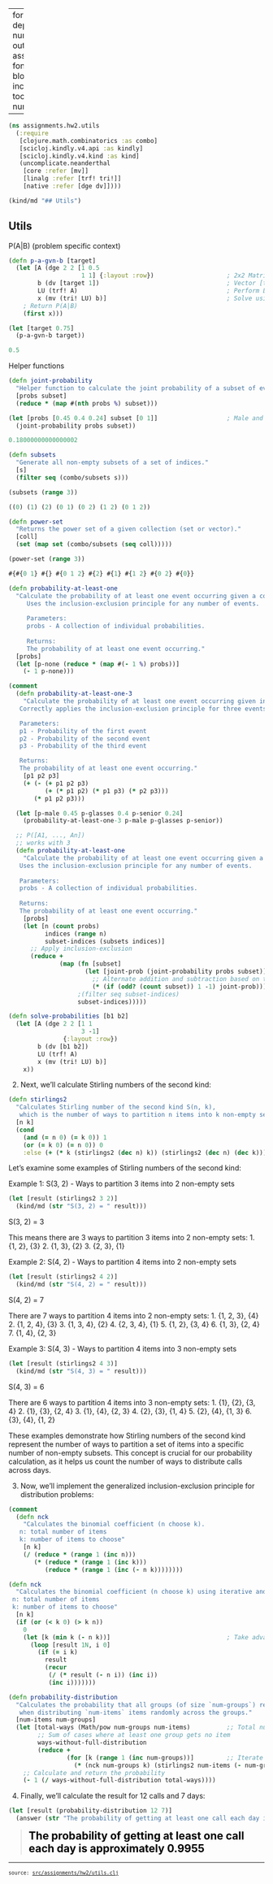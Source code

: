
---
format:
  html: {toc: true, toc-depth: 3, theme: cosmo, number-sections: false, output-file: assignments.hw2.utils.html}
fontsize: 0.9em
code-block-background: true
include-in-header: {text: '<link rel = "icon" href = "data:," />'}
toc-title-numbers: false
number-depth: 0

---
<style></style><style>.printedClojure .sourceCode {
  background-color: transparent;
  border-style: none;
}
</style><style>.clay-limit-image-width .clay-image {max-width: 100%}
.clay-side-by-side .sourceCode {margin: 0}
.clay-side-by-side {margin: 1em 0}
</style>
<script src="assignments.hw2.utils_files/md-default0.js" type="text/javascript"></script><script src="assignments.hw2.utils_files/md-default1.js" type="text/javascript"></script>

::: {.sourceClojure}
```clojure
(ns assignments.hw2.utils
  (:require
   [clojure.math.combinatorics :as combo]
   [scicloj.kindly.v4.api :as kindly]
   [scicloj.kindly.v4.kind :as kind]
   (uncomplicate.neanderthal
    [core :refer [mv]]
    [linalg :refer [trf! tri!]]
    [native :refer [dge dv]])))
```
:::



::: {.sourceClojure}
```clojure
(kind/md "## Utils")
```
:::


## Utils

P(A|B) (problem specific context)


::: {.sourceClojure}
```clojure
(defn p-a-gvn-b [target]
  (let [A (dge 2 2 [1 0.5
                    1 1] {:layout :row})                    ; 2x2 Matrix [[1 0.5] [1 -1]]
        b (dv [target 1])                                   ; Vector [target 0]
        LU (trf! A)                                         ; Perform LU decomposition
        x (mv (tri! LU) b)]                                 ; Solve using forward/backward substitution
    ; Return P(A|B)
    (first x)))
```
:::



::: {.sourceClojure}
```clojure
(let [target 0.75]
  (p-a-gvn-b target))
```
:::



::: {.printedClojure}
```clojure
0.5

```
:::


Helper functions


::: {.sourceClojure}
```clojure
(defn joint-probability
  "Helper function to calculate the joint probability of a subset of events."
  [probs subset]
  (reduce * (map #(nth probs %) subset)))
```
:::



::: {.sourceClojure}
```clojure
(let [probs [0.45 0.4 0.24] subset [0 1]]                   ; Male and glasses
  (joint-probability probs subset))
```
:::



::: {.printedClojure}
```clojure
0.18000000000000002

```
:::



::: {.sourceClojure}
```clojure
(defn subsets
  "Generate all non-empty subsets of a set of indices."
  [s]
  (filter seq (combo/subsets s)))
```
:::



::: {.sourceClojure}
```clojure
(subsets (range 3))
```
:::



::: {.printedClojure}
```clojure
((0) (1) (2) (0 1) (0 2) (1 2) (0 1 2))

```
:::



::: {.sourceClojure}
```clojure
(defn power-set
  "Returns the power set of a given collection (set or vector)."
  [coll]
  (set (map set (combo/subsets (seq coll)))))
```
:::



::: {.sourceClojure}
```clojure
(power-set (range 3))
```
:::



::: {.printedClojure}
```clojure
#{#{0 1} #{} #{0 1 2} #{2} #{1} #{1 2} #{0 2} #{0}}

```
:::



::: {.sourceClojure}
```clojure
(defn probability-at-least-one
  "Calculate the probability of at least one event occurring given a collection of probabilities.
     Uses the inclusion-exclusion principle for any number of events.
     
     Parameters:
     probs - A collection of individual probabilities.
     
     Returns:
     The probability of at least one event occurring."
  [probs]
  (let [p-none (reduce * (map #(- 1 %) probs))]
    (- 1 p-none)))
```
:::



::: {.sourceClojure}
```clojure
(comment
  (defn probability-at-least-one-3
    "Calculate the probability of at least one event occurring given individual probabilities.
   Correctly applies the inclusion-exclusion principle for three events.

   Parameters:
   p1 - Probability of the first event
   p2 - Probability of the second event
   p3 - Probability of the third event

   Returns:
   The probability of at least one event occurring."
    [p1 p2 p3]
    (+ (- (+ p1 p2 p3)
          (+ (* p1 p2) (* p1 p3) (* p2 p3)))
       (* p1 p2 p3)))

  (let [p-male 0.45 p-glasses 0.4 p-senior 0.24]
    (probability-at-least-one-3 p-male p-glasses p-senior))

  ;; P([A1, ..., An])
  ;; works with 3
  (defn probability-at-least-one
    "Calculate the probability of at least one event occurring given a collection of probabilities.
   Uses the inclusion-exclusion principle for any number of events.
   
   Parameters:
   probs - A collection of individual probabilities.
   
   Returns:
   The probability of at least one event occurring."
    [probs]
    (let [n (count probs)
          indices (range n)
          subset-indices (subsets indices)]
      ;; Apply inclusion-exclusion
      (reduce +
              (map (fn [subset]
                     (let [joint-prob (joint-probability probs subset)]
                       ;; Alternate addition and subtraction based on the size of the subset
                       (* (if (odd? (count subset)) 1 -1) joint-prob)))
                   ;(filter seq subset-indices)
                   subset-indices)))))
```
:::



::: {.sourceClojure}
```clojure
(defn solve-probabilities [b1 b2]
  (let [A (dge 2 2 [1 1
                    3 -1]
               {:layout :row})
        b (dv [b1 b2])
        LU (trf! A)
        x (mv (tri! LU) b)]
    x))
```
:::


2. Next, we'll calculate Stirling numbers of the second kind:


::: {.sourceClojure}
```clojure
(defn stirlings2
  "Calculates Stirling number of the second kind S(n, k),
   which is the number of ways to partition n items into k non-empty sets."
  [n k]
  (cond
    (and (= n 0) (= k 0)) 1
    (or (= k 0) (= n 0)) 0
    :else (+ (* k (stirlings2 (dec n) k)) (stirlings2 (dec n) (dec k)))))
```
:::


Let's examine some examples of Stirling numbers of the second kind:

Example 1: S(3, 2) - Ways to partition 3 items into 2 non-empty sets


::: {.sourceClojure}
```clojure
(let [result (stirlings2 3 2)]
  (kind/md (str "S(3, 2) = " result)))
```
:::


S(3, 2) = 3

This means there are 3 ways to partition 3 items into 2 non-empty sets:
1. {1, 2}, {3}
2. {1, 3}, {2}
3. {2, 3}, {1}

Example 2: S(4, 2) - Ways to partition 4 items into 2 non-empty sets


::: {.sourceClojure}
```clojure
(let [result (stirlings2 4 2)]
  (kind/md (str "S(4, 2) = " result)))
```
:::


S(4, 2) = 7

There are 7 ways to partition 4 items into 2 non-empty sets:
1. {1, 2, 3}, {4}
2. {1, 2, 4}, {3}
3. {1, 3, 4}, {2}
4. {2, 3, 4}, {1}
5. {1, 2}, {3, 4}
6. {1, 3}, {2, 4}
7. {1, 4}, {2, 3}

Example 3: S(4, 3) - Ways to partition 4 items into 3 non-empty sets


::: {.sourceClojure}
```clojure
(let [result (stirlings2 4 3)]
  (kind/md (str "S(4, 3) = " result)))
```
:::


S(4, 3) = 6

There are 6 ways to partition 4 items into 3 non-empty sets:
1. {1}, {2}, {3, 4}
2. {1}, {3}, {2, 4}
3. {1}, {4}, {2, 3}
4. {2}, {3}, {1, 4}
5. {2}, {4}, {1, 3}
6. {3}, {4}, {1, 2}

These examples demonstrate how Stirling numbers of the second kind represent the number of ways to partition a set of items into a specific number of non-empty subsets. This concept is crucial for our probability calculation, as it helps us count the number of ways to distribute calls across days.

3. Now, we'll implement the generalized inclusion-exclusion principle for distribution problems:


::: {.sourceClojure}
```clojure
(comment
  (defn nck
    "Calculates the binomial coefficient (n choose k).
   n: total number of items
   k: number of items to choose"
    [n k]
    (/ (reduce * (range 1 (inc n)))
       (* (reduce * (range 1 (inc k)))
          (reduce * (range 1 (inc (- n k))))))))
```
:::



::: {.sourceClojure}
```clojure
(defn nck
  "Calculates the binomial coefficient (n choose k) using iterative and recusive method.
 n: total number of items
 k: number of items to choose"
  [n k]
  (if (or (< k 0) (> k n))
    0
    (let [k (min k (- n k))]                                ; Take advantage of symmetry
      (loop [result 1N, i 0]
        (if (= i k)
          result
          (recur
           (/ (* result (- n i)) (inc i))
           (inc i)))))))
```
:::



::: {.sourceClojure}
```clojure
(defn probability-distribution
  "Calculates the probability that all groups (of size `num-groups`) receive at least one item
   when distributing `num-items` items randomly across the groups."
  [num-items num-groups]
  (let [total-ways (Math/pow num-groups num-items)          ;; Total number of ways to distribute items
        ;; Sum of cases where at least one group gets no item
        ways-without-full-distribution
        (reduce +
                (for [k (range 1 (inc num-groups))]         ;; Iterate over k groups being empty
                  (* (nck num-groups k) (stirlings2 num-items (- num-groups k)))))]
    ;; Calculate and return the probability
    (- 1 (/ ways-without-full-distribution total-ways))))
```
:::


4. Finally, we'll calculate the result for 12 calls and 7 days:


::: {.sourceClojure}
```clojure
(let [result (probability-distribution 12 7)]
  (answer (str "The probability of getting at least one call each day is approximately " (format "%.4f" result))))
```
:::


> <span style="color: black; font-size: 1.5em;">**The probability of getting at least one call each day is approximately 0.9955**</span>


```{=html}
<div style="background-color:grey;height:2px;width:100%;"></div>
```



```{=html}
<div><pre><small><small>source: <a href="https://github.com/adabwana/f24-m6410-hw2/blob/master/src/assignments/hw2/utils.clj">src/assignments/hw2/utils.clj</a></small></small></pre></div>
```
